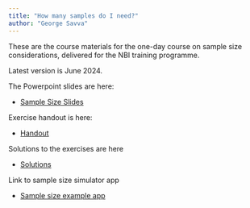 ```yaml
---
title: "How many samples do I need?"
author: "George Savva"
---
```


These are the course materials for the one-day course on sample size considerations, delivered for the NBI training programme.

Latest version is June 2024.

The Powerpoint slides are here: 

* [Sample Size Slides](powerAndSampleSizeJun2024.pptx)

Exercise handout is here:

* [Handout](powerHandoutJun2024.docx)

Solutions to the exercises are here

* [Solutions](powerSolutionsJun2024.qmd)

Link to sample size simulator app

* [Sample size example app](https://georgemsavva.shinyapps.io/powerSimulator/)

